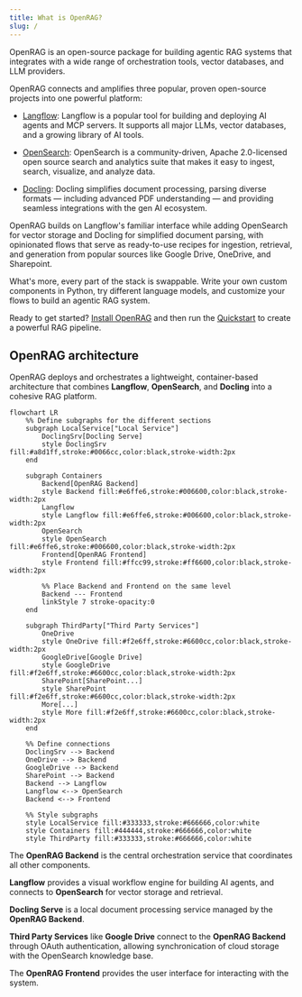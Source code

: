 ```yaml
---
title: What is OpenRAG?
slug: /
---
```


OpenRAG is an open-source package for building agentic RAG systems that integrates with a wide range of orchestration tools, vector databases, and LLM providers.

OpenRAG connects and amplifies three popular, proven open-source projects into one powerful platform:

* [Langflow](https://docs.langflow.org): Langflow is a popular tool for building and deploying AI agents and MCP servers. It supports all major LLMs, vector databases, and a growing library of AI tools. 

* [OpenSearch](https://docs.opensearch.org/latest/): OpenSearch is a community-driven, Apache 2.0-licensed open source search and analytics suite that makes it easy to ingest, search, visualize, and analyze data.

* [Docling](https://docling-project.github.io/docling/): Docling simplifies document processing, parsing diverse formats — including advanced PDF understanding — and providing seamless integrations with the gen AI ecosystem. 

OpenRAG builds on Langflow's familiar interface while adding OpenSearch for vector storage and Docling for simplified document parsing, with opinionated flows that serve as ready-to-use recipes for ingestion, retrieval, and generation from popular sources like Google Drive, OneDrive, and Sharepoint.

What's more, every part of the stack is swappable. Write your own custom components in Python, try different language models, and customize your flows to build an agentic RAG system.

Ready to get started? [Install OpenRAG](/install) and then run the [Quickstart](/quickstart) to create a powerful RAG pipeline.

## OpenRAG architecture

OpenRAG deploys and orchestrates a lightweight, container-based architecture that combines **Langflow**, **OpenSearch**, and **Docling** into a cohesive RAG platform.

```mermaid
flowchart LR
    %% Define subgraphs for the different sections
    subgraph LocalService["Local Service"]
        DoclingSrv[Docling Serve]
        style DoclingSrv fill:#a8d1ff,stroke:#0066cc,color:black,stroke-width:2px
    end

    subgraph Containers
        Backend[OpenRAG Backend]
        style Backend fill:#e6ffe6,stroke:#006600,color:black,stroke-width:2px
        Langflow
        style Langflow fill:#e6ffe6,stroke:#006600,color:black,stroke-width:2px
        OpenSearch
        style OpenSearch fill:#e6ffe6,stroke:#006600,color:black,stroke-width:2px
        Frontend[OpenRAG Frontend]
        style Frontend fill:#ffcc99,stroke:#ff6600,color:black,stroke-width:2px
        
        %% Place Backend and Frontend on the same level
        Backend --- Frontend
        linkStyle 7 stroke-opacity:0
    end

    subgraph ThirdParty["Third Party Services"]
        OneDrive
        style OneDrive fill:#f2e6ff,stroke:#6600cc,color:black,stroke-width:2px
        GoogleDrive[Google Drive]
        style GoogleDrive fill:#f2e6ff,stroke:#6600cc,color:black,stroke-width:2px
        SharePoint[SharePoint...]
        style SharePoint fill:#f2e6ff,stroke:#6600cc,color:black,stroke-width:2px
        More[...]
        style More fill:#f2e6ff,stroke:#6600cc,color:black,stroke-width:2px
    end

    %% Define connections
    DoclingSrv --> Backend
    OneDrive --> Backend
    GoogleDrive --> Backend
    SharePoint --> Backend
    Backend --> Langflow
    Langflow <--> OpenSearch
    Backend <--> Frontend
    
    %% Style subgraphs
    style LocalService fill:#333333,stroke:#666666,color:white
    style Containers fill:#444444,stroke:#666666,color:white
    style ThirdParty fill:#333333,stroke:#666666,color:white
```

The **OpenRAG Backend** is the central orchestration service that coordinates all other components.

**Langflow** provides a visual workflow engine for building AI agents, and connects to **OpenSearch** for vector storage and retrieval.

**Docling Serve** is a local document processing service managed by the **OpenRAG Backend**.

**Third Party Services** like **Google Drive** connect to the **OpenRAG Backend** through OAuth authentication, allowing synchronication of cloud storage with the OpenSearch knowledge base.

The **OpenRAG Frontend** provides the user interface for interacting with the system.